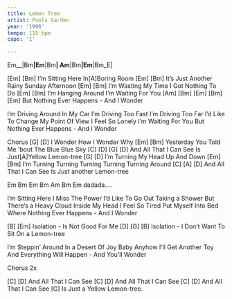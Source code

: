 ```yaml
---
title: Lemon Tree
artist: Fools Garden
year: '1996'
tempo: 115 bpm
capo: '1'

---
```


:::{.song-grid}
Em__|Bm__|Em__|Bm__|
Am__|Bm__|Em__|Bm_E|
:::

[Em]             [Bm]
I'm Sitting Here In[A]Boring Room
[Em]                          [Bm]
It's Just Another Rainy Sunday Afternoon
[Em]                     [Bm]
I'm Wasting My Time I Got Nothing To Do
[Em]                  [Bm]
I'm Hanging Around I'm Waiting For You
   [Am]                 [Bm]    [Em] [Bm][Em]
But Nothing Ever Happens - And I Wonder

I'm Driving Around In My Car
I'm Driving Too Fast I'm Driving Too Far
I'd Like To Change My Point Of View
I Feel So Lonely I'm Waiting For You
But Nothing Ever Happens - And I Wonder

Chorus
[G]           [D]
I Wonder How I Wonder Why
[Em]                           [Bm]
Yesterday You Told Me 'bout The Blue Blue Sky
[C]               [D]                  [G]       [D]
And All That I Can See Is Just[A]Yellow Lemon-tree
[G]                [D]
I'm Turning My Head Up And Down
[Em]                                [Bm]
 I'm Turning Turning Turning Turning Turning Around
[C]               [A]                  [D]
And All That I Can See Is Just another Lemon-tree


:::{.song-bridge}
 Em Bm Em Bm Am Bm Em 
 dadada....
:::


I'm Sitting Here I Miss The Power
I'd Like To Go Out Taking a Shower
But There's a Heavy Cloud Inside My Head
I Feel So Tired Put Myself Into Bed
Where Nothing Ever Happens - And I Wonder

[B]         [Em]
Isolation - Is Not Good For Me
[D]        [G]              [B]
Isolation - I Don't Want To Sit On a Lemon-tree

I'm Steppin' Around In a Desert Of Joy
Baby Anyhow I'll Get Another Toy
And Everything Will Happen - And You'll Wonder

Chorus 2x

[C]               [D]
And All That I Can See
[C]               [D]
And All That I Can See
[C]               [D]
And All That I Can See
                [G]
Is Just a Yellow Lemon-tree.


